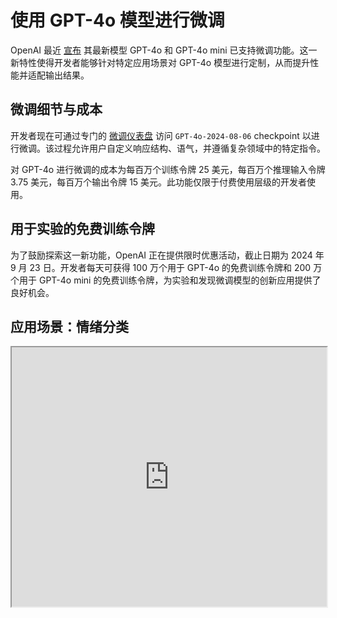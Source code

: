 # 使用 GPT-4o 模型进行微调


OpenAI 最近 [宣布](https://openai.com/index/gpt-4o-fine-tuning/) 其最新模型 GPT-4o 和 GPT-4o mini 已支持微调功能。这一新特性使得开发者能够针对特定应用场景对 GPT-4o 模型进行定制，从而提升性能并适配输出结果。

## 微调细节与成本

开发者现在可通过专门的 [微调仪表盘](https://platform.openai.com/finetune) 访问 `GPT-4o-2024-08-06` checkpoint 以进行微调。该过程允许用户自定义响应结构、语气，并遵循复杂领域中的特定指令。

对 GPT-4o 进行微调的成本为每百万个训练令牌 25 美元，每百万个推理输入令牌 3.75 美元，每百万个输出令牌 15 美元。此功能仅限于付费使用层级的开发者使用。

## 用于实验的免费训练令牌

为了鼓励探索这一新功能，OpenAI 正在提供限时优惠活动，截止日期为 2024 年 9 月 23 日。开发者每天可获得 100 万个用于 GPT-4o 的免费训练令牌和 200 万个用于 GPT-4o mini 的免费训练令牌，为实验和发现微调模型的创新应用提供了良好机会。

## 应用场景：情绪分类

<iframe width="100%"
  height="415px"
  src="https://www.youtube.com/embed/UJ7ry7Qp2Js?si=ZU3K0ZVNfQjnlZgo" allow="accelerometer; autoplay; clipboard-write; encrypted-media; gyroscope; picture-in-picture"
  allowFullScreen
  />

在上述指南中，我们通过一个实际的微调示例，训练了一个用于情绪分类的模型。借助一个包含情绪标签的文本样本的 [JSONL 格式数据集](https://github.com/dair-ai/datasets/tree/main/openai) ，GPT-4o mini 可被微调成根据情感语气的文本情感分类器。

该示例突显了微调技术在提升模型在特定任务中的性能方面的潜力，相比于标准模型，微调后的模型在准确性方面实现了显著改进。

## 访问与评估微调模型

一旦完成微调过程，开发者可以通过 OpenAI playground 访问和评估其自定义模型。playground 支持与各种输入进行交互测试，并提供有关模型性能的见解。对于更全面的评估，开发者可以将微调后的模型集成到其应用程序中，通过 OpenAI API 进行系统性测试。

OpenAI 引入 GPT-4o 模型的微调功能，为希望利用大型语言模型 (LLM) 执行特定任务的开发者解锁了新的可能性。

<Callout type= "info" emoji="🎓">
了解我们最新推出的人工智能课程中关于高级提示工程技术与最佳实践的内容。 [立即加入!](https://dair-ai.thinkific.com/)
使用优惠码 PROMPTING20 可额外享受 20% 折扣优惠。
</Callout>
